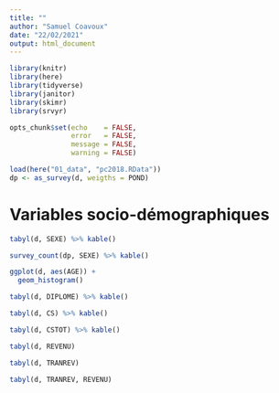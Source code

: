 ```yaml
---
title: ""
author: "Samuel Coavoux"
date: "22/02/2021"
output: html_document
---
```


```r
library(knitr)
library(here)
library(tidyverse)
library(janitor)
library(skimr)
library(srvyr)

opts_chunk$set(echo    = FALSE, 
               error   = FALSE, 
               message = FALSE, 
               warning = FALSE)
```

```r
load(here("01_data", "pc2018.RData"))
dp <- as_survey(d, weigths = POND)
```

# Variables socio-démographiques

```r
tabyl(d, SEXE) %>% kable()

survey_count(dp, SEXE) %>% kable()
```

```r
ggplot(d, aes(AGE)) + 
  geom_histogram()
```

```r
tabyl(d, DIPLOME) %>% kable()
```

```r
tabyl(d, CS) %>% kable()
```

```r
tabyl(d, CSTOT) %>% kable()
```

```r
tabyl(d, REVENU)
```

```r
tabyl(d, TRANREV)
```

```r
tabyl(d, TRANREV, REVENU)
```

